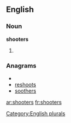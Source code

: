 
==English==

===Noun===
'''shooters'''

# {{plural of|[[shooter]]}}

===Anagrams===
* {{alphagram|ehoorsst}}
* [[reshoots#English|reshoots]]
* [[soothers#English|soothers]]

[[Category:English plurals]]

[[ar:shooters]]
[[fr:shooters]]